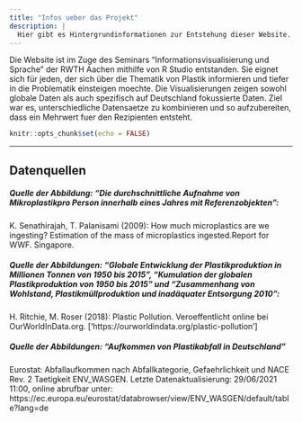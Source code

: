 ```yaml
---
title: "Infos ueber das Projekt"
description: |
  Hier gibt es Hintergrundinformationen zur Entstehung dieser Website.
---
```


Die Website ist im Zuge des Seminars "Informationsvisualisierung und Sprache" der RWTH Aachen mithilfe von R Studio entstanden. Sie eignet sich für jeden, der sich über die Thematik von Plastik informieren und tiefer in die Problematik einsteigen moechte. Die Visualisierungen zeigen sowohl globale Daten als auch spezifisch auf Deutschland fokussierte Daten. Ziel war es, unterschiedliche Datensaetze zu kombinieren und so aufzubereiten, dass ein Mehrwert fuer den Rezipienten entsteht.
```r
knitr::opts_chunk$set(echo = FALSE)
```
---
## Datenquellen

##### Quelle der Abbildung: "Die durchschnittliche Aufnahme von Mikroplastik\n pro Person innerhalb eines Jahres mit Referenzobjekten":

K. Senathirajah, T. Palanisami (2009):
How much microplastics are we ingesting? Estimation of the mass of microplastics ingested.Report for WWF. Singapore. 

##### Quelle der Abbildungen: "Globale Entwicklung der Plastikproduktion in Millionen Tonnen von 1950 bis 2015", "Kumulation der globalen Plastikproduktion von 1950 bis 2015" und "Zusammenhang von Wohlstand, Plastikmüllproduktion und inadäquater Entsorgung 2010":

H. Ritchie, M. Roser (2018): Plastic Pollution. Veroeffentlicht online bei OurWorldInData.org. ['https://ourworldindata.org/plastic-pollution'] 

##### Quelle der Abbildungen: "Aufkommen von Plastikabfall in Deutschland"

Eurostat: Abfallaufkommen nach Abfallkategorie, Gefaehrlichkeit und NACE Rev. 2 Taetigkeit 	ENV_WASGEN. Letzte Datenaktualisierung:	29/06/2021  11:00, online abrufbar unter: https://ec.europa.eu/eurostat/databrowser/view/ENV_WASGEN/default/table?lang=de 


